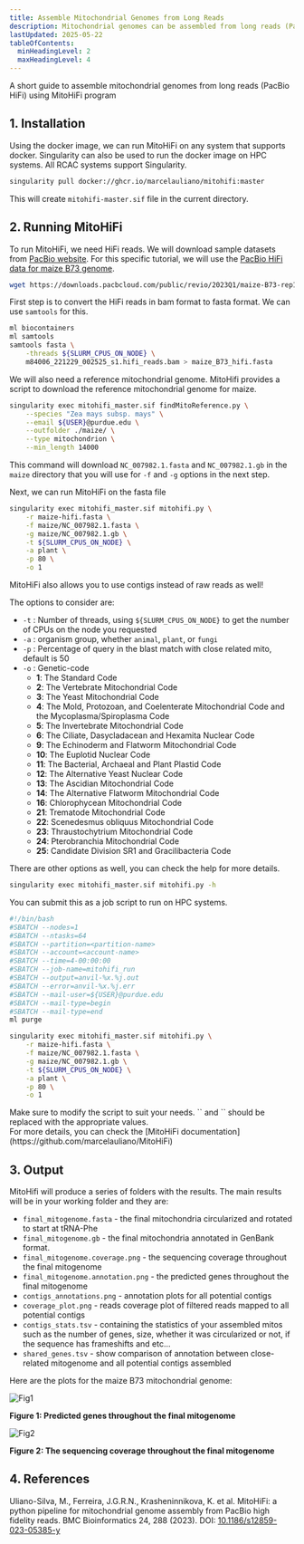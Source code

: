 ```yaml
---
title: Assemble Mitochondrial Genomes from Long Reads
description: Mitochondrial genomes can be assembled from long reads (PacBio HiFi) using mitohifi. This guide provides a quick tutorial on how to do this.
lastUpdated: 2025-05-22
tableOfContents:
  minHeadingLevel: 2
  maxHeadingLevel: 4
---
```



A short guide to assemble mitochondrial genomes from long reads (PacBio HiFi) using MitoHiFi program


## 1.	Installation

Using the docker image, we can run MitoHiFi on any system that supports docker. Singularity can also be used to run the docker image on HPC systems. All RCAC systems support Singularity. 

```bash frame="none" 
singularity pull docker://ghcr.io/marcelauliano/mitohifi:master
```

This will create `mitohifi-master.sif` file in the current directory. 

## 2.	Running MitoHiFi

To run MitoHiFi, we need HiFi reads. We will download sample datasets from [PacBio website](https://www.pacb.com/connect/datasets/). For this specific tutorial, we will use the [PacBio HiFi data for maize B73 genome](https://downloads.pacbcloud.com/public/revio/2023Q1/maize-B73-rep1/). 

```bash frame="none"
wget https://downloads.pacbcloud.com/public/revio/2023Q1/maize-B73-rep1/m84006_221229_002525_s1.hifi_reads.bam
```

First step is to convert the HiFi reads in bam format to fasta format. We can use `samtools` for this. 

```bash frame="none"
ml biocontainers
ml samtools
samtools fasta \
    -threads ${SLURM_CPUS_ON_NODE} \
    m84006_221229_002525_s1.hifi_reads.bam > maize_B73_hifi.fasta
```


We will also need a reference mitochondrial genome. MitoHifi provides a script to download the reference mitochondrial genome for maize.  

```bash frame="none"
singularity exec mitohifi_master.sif findMitoReference.py \
    --species "Zea mays subsp. mays" \
    --email ${USER}@purdue.edu \
    --outfolder ./maize/ \
    --type mitochondrion \
    --min_length 14000
```
This command will download `NC_007982.1.fasta` and `NC_007982.1.gb` in the `maize` directory that you will use for `-f` and `-g` options in the next step.


Next, we can run MitoHiFi on the fasta file

```bash frame="none"
singularity exec mitohifi_master.sif mitohifi.py \
    -r maize-hifi.fasta \
    -f maize/NC_007982.1.fasta \
    -g maize/NC_007982.1.gb \
    -t ${SLURM_CPUS_ON_NODE} \
    -a plant \
    -p 80 \
    -o 1
```

<Aside type="tip">
MitoHiFi also allows you to use contigs instead of raw reads as well!
</Aside> 

The options to consider are:
- `-t` : Number of threads, using `${SLURM_CPUS_ON_NODE}` to get the number of CPUs on the node you requested
- `-a` : organism group, whether `animal`, `plant`, or `fungi`
- `-p` : Percentage of query in the blast match with close related mito, default is 50
- `-o` : Genetic-code
    - **1**: The Standard Code
    - **2**: The Vertebrate Mitochondrial Code
    - **3**: The Yeast Mitochondrial Code
    - **4**: The Mold, Protozoan, and Coelenterate Mitochondrial Code and the Mycoplasma/Spiroplasma Code
    - **5**: The Invertebrate Mitochondrial Code
    - **6**: The Ciliate, Dasycladacean and Hexamita Nuclear Code
    - **9**: The Echinoderm and Flatworm Mitochondrial Code
    - **10**: The Euplotid Nuclear Code
    - **11**: The Bacterial, Archaeal and Plant Plastid Code
    - **12**: The Alternative Yeast Nuclear Code
    - **13**: The Ascidian Mitochondrial Code
    - **14**: The Alternative Flatworm Mitochondrial Code
    - **16**: Chlorophycean Mitochondrial Code
    - **21**: Trematode Mitochondrial Code
    - **22**: Scenedesmus obliquus Mitochondrial Code
    - **23**: Thraustochytrium Mitochondrial Code
    - **24**: Pterobranchia Mitochondrial Code
    - **25**: Candidate Division SR1 and Gracilibacteria Code

There are other options as well, you can check the help for more details. 

```bash frame="none"
singularity exec mitohifi_master.sif mitohifi.py -h
```


You can submit this as a job script to run on HPC systems. 

```bash frame="none"
#!/bin/bash
#SBATCH --nodes=1
#SBATCH --ntasks=64
#SBATCH --partition=<partition-name>
#SBATCH --account=<account-name>
#SBATCH --time=4-00:00:00
#SBATCH --job-name=mitohifi_run
#SBATCH --output=anvil-%x.%j.out
#SBATCH --error=anvil-%x.%j.err
#SBATCH --mail-user=${USER}@purdue.edu
#SBATCH --mail-type=begin
#SBATCH --mail-type=end
ml purge

singularity exec mitohifi_master.sif mitohifi.py \
    -r maize-hifi.fasta \
    -f maize/NC_007982.1.fasta \
    -g maize/NC_007982.1.gb \
    -t ${SLURM_CPUS_ON_NODE} \
    -a plant \
    -p 80 \
    -o 1
```

<Aside type="caution">
Make sure to modify the script to suit your needs. `<partition-name>` and `<account-name>` should be replaced with the appropriate values. 
</Aside>


<Aside type="tip">
For more details, you can check the [MitoHiFi documentation](https://github.com/marcelauliano/MitoHiFi)
</Aside>

## 3. Output

MitoHifi will produce a series of folders with the results. The main results will be in your working folder and they are:

* `final_mitogenome.fasta` - the final mitochondria circularized and rotated to start at tRNA-Phe
* `final_mitogenome.gb` - the final mitochondria annotated in GenBank format.
* `final_mitogenome.coverage.png` - the sequencing coverage throughout the final mitogenome
* `final_mitogenome.annotation.png` - the predicted genes throughout the final mitogenome
* `contigs_annotations.png` - annotation plots for all potential contigs
* `coverage_plot.png` - reads coverage plot of filtered reads mapped to all potential contigs
* `contigs_stats.tsv` - containing the statistics of your assembled mitos such as the number of genes, size, whether it was circularized or not, if the sequence has frameshifts and etc...
* `shared_genes.tsv` - show comparison of annotation between close-related mitogenome and all potential contigs assembled

Here are the plots for the maize B73 mitochondrial genome:


![Fig1](/assets/figures/final_mitogenome.annotation.png)

**Figure 1: Predicted genes throughout the final mitogenome**


![Fig2](/assets/figures/final_mitogenome.coverage.png)

**Figure 2: The sequencing coverage throughout the final mitogenome**

## 4.	References

Uliano-Silva, M., Ferreira, J.G.R.N., Krasheninnikova, K. et al. MitoHiFi: a python pipeline for mitochondrial genome assembly from PacBio high fidelity reads. BMC Bioinformatics 24, 288 (2023). DOI: [10.1186/s12859-023-05385-y](https://doi.org/10.1186/s12859-023-05385-y)